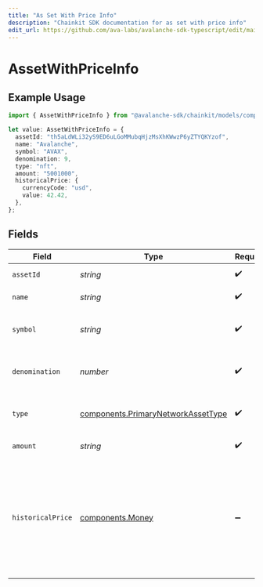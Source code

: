 ```yaml
---
title: "As Set With Price Info"
description: "Chainkit SDK documentation for as set with price info"
edit_url: https://github.com/ava-labs/avalanche-sdk-typescript/edit/main/chainkit/docs/models/components/assetwithpriceinfo.md
---
```


# AssetWithPriceInfo

## Example Usage

```typescript
import { AssetWithPriceInfo } from "@avalanche-sdk/chainkit/models/components";

let value: AssetWithPriceInfo = {
  assetId: "th5aLdWLi32yS9ED6uLGoMMubqHjzMsXhKWwzP6yZTYQKYzof",
  name: "Avalanche",
  symbol: "AVAX",
  denomination: 9,
  type: "nft",
  amount: "5001000",
  historicalPrice: {
    currencyCode: "usd",
    value: 42.42,
  },
};
```

## Fields

| Field                                                                                                                                                  | Type                                                                                                                                                   | Required                                                                                                                                               | Description                                                                                                                                            | Example                                                                                                                                                |
| ------------------------------------------------------------------------------------------------------------------------------------------------------ | ------------------------------------------------------------------------------------------------------------------------------------------------------ | ------------------------------------------------------------------------------------------------------------------------------------------------------ | ------------------------------------------------------------------------------------------------------------------------------------------------------ | ------------------------------------------------------------------------------------------------------------------------------------------------------ |
| `assetId`                                                                                                                                              | *string*                                                                                                                                               | :heavy_check_mark:                                                                                                                                     | Unique ID for an asset.                                                                                                                                | th5aLdWLi32yS9ED6uLGoMMubqHjzMsXhKWwzP6yZTYQKYzof                                                                                                      |
| `name`                                                                                                                                                 | *string*                                                                                                                                               | :heavy_check_mark:                                                                                                                                     | Name of this asset.                                                                                                                                    | Avalanche                                                                                                                                              |
| `symbol`                                                                                                                                               | *string*                                                                                                                                               | :heavy_check_mark:                                                                                                                                     | Symbol for this asset (max 4 characters).                                                                                                              | AVAX                                                                                                                                                   |
| `denomination`                                                                                                                                         | *number*                                                                                                                                               | :heavy_check_mark:                                                                                                                                     | Denomination of this asset to represent fungibility.                                                                                                   | 9                                                                                                                                                      |
| `type`                                                                                                                                                 | [components.PrimaryNetworkAssetType](https://github.com/ava-labs/avalanche-sdk-typescript/blob/main/chainkit/models/components/primarynetworkassettype.md)                                                               | :heavy_check_mark:                                                                                                                                     | Type of asset like SECP256K1 or NFT.                                                                                                                   |                                                                                                                                                        |
| `amount`                                                                                                                                               | *string*                                                                                                                                               | :heavy_check_mark:                                                                                                                                     | Amount of the asset.                                                                                                                                   | 5001000                                                                                                                                                |
| `historicalPrice`                                                                                                                                      | [components.Money](https://github.com/ava-labs/avalanche-sdk-typescript/blob/main/chainkit/models/components/money.md)                                                                                                   | :heavy_minus_sign:                                                                                                                                     | The historical asset price at the time the reward was granted, if available. Note, this is only provided if the reward occured more than 24 hours ago. |                                                                                                                                                        |